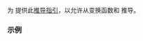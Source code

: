 {{title|{{tt|std::ranges::zip_transform_view}} 的推导指引}}
{{cpp/ranges/zip_transform_view/navbar}}

{{dcl begin}}
{{dcl | since=c++23 |1=
template&lt; class F, class... Rs &gt;
zip_transform_view( F, Rs&amp;&amp;... ) -&gt; zip_transform_view&lt;F, views::all_t&lt;Rs&gt;...&gt;;
}}
{{dcl end}}

为 {{lc|std::ranges::zip_transform_view}} 提供此[[cpp/language/class template argument deduction|推导指引]]，以允许从变换函数和 {{lconcept|range}} 推导。

===示例===
{{todo|example}}

{{langlinks|en|es|ja}}